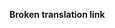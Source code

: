 '''Broken translation link'''{{en/-}}{{en/Bilingual box| De
| Seiten, die ins Deutsche übersetzt werden, von 11% bis 99% übersetzt.<br/>Für die '''[[Category/en/Other languages|Statistiken]]''' über die übersetzung.
| ''Pages that are being translated to German, from 11% to 99% translated.''}}